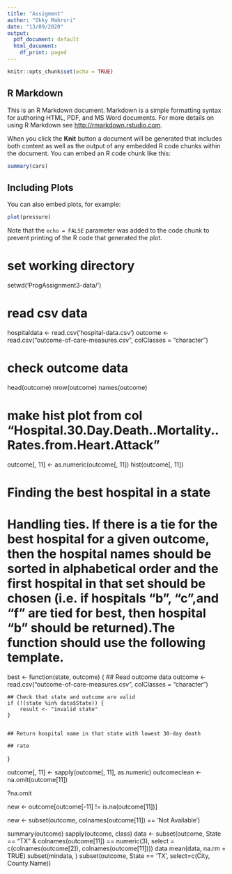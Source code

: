 ```yaml
---
title: "Assigment"
author: "Okky Mabruri"
date: "13/09/2020"
output:
  pdf_document: default
  html_document:
    df_print: paged
---
```


```r
knitr::opts_chunk$set(echo = TRUE)
```

## R Markdown

This is an R Markdown document. Markdown is a simple formatting syntax for authoring HTML, PDF, and MS Word documents. For more details on using R Markdown see <http://rmarkdown.rstudio.com>.

When you click the **Knit** button a document will be generated that includes both content as well as the output of any embedded R code chunks within the document. You can embed an R code chunk like this:

```r
summary(cars)
```

## Including Plots

You can also embed plots, for example:

```r
plot(pressure)
```

Note that the `echo = FALSE` parameter was added to the code chunk to prevent printing of the R code that generated the plot.



# set working directory
setwd('ProgAssignment3-data/')

# read csv data
hospitaldata <- read.csv('hospital-data.csv')
outcome <-
    read.csv("outcome-of-care-measures.csv", colClasses = "character")

# check outcome data
head(outcome)
nrow(outcome)
names(outcome)

# make hist plot from col "Hospital.30.Day.Death..Mortality..Rates.from.Heart.Attack"
outcome[, 11] <- as.numeric(outcome[, 11])
hist(outcome[, 11])

# Finding the best hospital in a state

# Handling ties.  If there is a tie for the best hospital for a given outcome, then the hospital names should be sorted in alphabetical order and the first hospital in that set should be chosen (i.e.  if hospitals “b”, “c”,and “f” are tied for best, then hospital “b” should be returned).The function should use the following template.

best <- function(state, outcome) {
    ## Read outcome data
    outcome <-
        read.csv("outcome-of-care-measures.csv", colClasses = "character")
    
    ## Check that state and outcome are valid
    if (!(state %in% data$State)) {
        result <- "invalid state"
    }
    
    
    ## Return hospital name in that state with lowest 30-day death
    
    ## rate
}









outcome[, 11] <- sapply(outcome[, 11], as.numeric)
outcomeclean <- na.omit(outcome[11])

?na.omit

new <- outcome[outcome[-11] != is.na(outcome[11])]


new <- subset(outcome, colnames(outcome[11]) == 'Not Available')

summary(outcome)
sapply(outcome, class)
data <- subset(outcome, State == "TX" & colnames(outcome[11]) == numeric(3), select = c(colnames(outcome[2]), colnames(outcome[11])))
data
mean(data, na.rm = TRUE)
subset(mindata, )
subset(outcome, State == 'TX', select=c(City, County.Name))  











